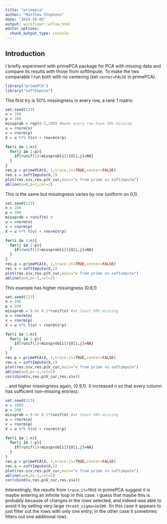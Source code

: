 ```yaml
---
title: "primepca"
author: "Matthew Stephens"
date: "2019-10-05"
output: workflowr::wflow_html
editor_options:
  chunk_output_type: console
---
```


## Introduction

I briefly experiment with primePCA package for PCA with missing data
and compare its results with those from softImpute. To make the two comparable
I run both with no centering (set `center=FALSE` in primePCA).

```r
library("primePCA")
library("softImpute")
```


This first try is 50% missingness in every row, a rank 1 matrix:
```r
set.seed(123)
n = 100
p = 200
missprob = rep(0.5,100) #make every row have 50% missing
u = rnorm(n)
v = rnorm(p)
X = u %*% t(v) + rnorm(n*p)

for(i in 1:n){
  for(j in 1:p){
    if(runif(1)<missprob[i]){X[i,j]=NA}
  }
}
res.p = primePCA(X, 1,trace.it=TRUE,center=FALSE)
res.s = softImpute(X,1)
plot(res.s$v,res.p$V_cur,main="v from prime vs softimpute")
abline(a=0,b=1,col=2)
```

This is the same but missingness varies by row (uniform on 0,1).
```r
set.seed(123)
n = 100
p = 200
missprob = runif(n) #
u = rnorm(n)
v = rnorm(p)
X = u %*% t(v) + rnorm(n*p)

for(i in 1:n){
  for(j in 1:p){
    if(runif(1)<missprob[i]){X[i,j]=NA}
  }
}
res.p = primePCA(X, 1,trace.it=TRUE,center=FALSE)
res.s = softImpute(X,1)
plot(res.s$v,res.p$V_cur,main="v from prime vs softimpute")
abline(a=0,b=-1,col=2)
```


This example has higher missingness (0.8,1)
```r
set.seed(123)
n = 100
p = 200
missprob = 0.8+ 0.2*runif(n) #at least 80% missing
u = rnorm(n)
v = rnorm(p)
X = u %*% t(v) + rnorm(n*p)

for(i in 1:n){
  for(j in 1:p){
    if(runif(1)<missprob[i]){X[i,j]=NA}
  }
}
res.p = primePCA(X, 1,trace.it=TRUE,center=FALSE)
res.s = softImpute(X,1)
plot(res.s$v,res.p$V_cur,main="v from prime vs softimpute")
abline(a=0,b=-1,col=2)
cor(cbind(v,res.p$V_cur,res.s$v))
```


...and higher missingness again, (0.9,1). (I increased n so that every column has sufficient non-missing entries):
```r
set.seed(123)
n = 1000
p = 200
missprob = 0.9+ 0.1*runif(n) #at least 90% missing
u = rnorm(n)
v = rnorm(p)
X = u %*% t(v) + rnorm(n*p)

for(i in 1:n){
  for(j in 1:p){
    if(runif(1)<missprob[i]){X[i,j]=NA}
  }
}
res.p = primePCA(X, 1,trace.it=TRUE,center=FALSE)
res.s = softImpute(X,1)
plot(res.s$v,res.p$V_cur,main="v from prime vs softimpute")
abline(a=0,b=-1,col=2)
cor(cbind(v,res.p$V_cur,res.s$v))
```

Interestingly, the results from `trace.it=TRUE` in primePCA suggest it is maybe entering an infinite loop in this case. I guess that maybe this is probably because of changes in the rows selected, and indeed was able to avoid it by setting very large `thresh_sigma=1e100`. (In this case it appears to just filter out the rows with only one entry; in the other case it sometimes filters out one additional row).
